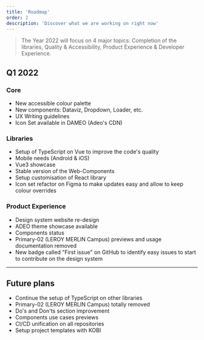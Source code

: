 ```yaml
---
title: 'Roadmap'
order: 2
description: 'Discover what we are working on right now'
---
```


> The Year 2022 will focus on 4 major topics: Completion of the libraries, Quality & Accessibility, Product Experience & Developer Experience.

## Q1 2022

### Core

- New accessible colour palette
- New components: Dataviz, Dropdown, Loader, etc.
- UX Writing guidelines
- Icon Set available in DAMEO (Adeo's CDN)

### Libraries

- Setup of TypeScript on Vue to improve the code's quality
- Mobile needs (Android & iOS)
- Vue3 showcase
- Stable version of the Web-Components
- Setup customisation of React library
- Icon set refactor on Figma to make updates easy and allow to keep colour overrides

### Product Experience

- Design system website re-design
- ADEO theme showcase available
- Components status
- Primary-02 (LEROY MERLIN Campus) previews and usage documentation removed
- New badge called "First issue" on GitHub to identify easy issues to start to contribute on the design system

---

## Future plans

- Continue the setup of TypeScript on other libraries
- Primary-02 (LEROY MERLIN Campus) totally removed
- Do's and Don'ts section improvement
- Components use cases previews
- CI/CD unification on all repositories
- Setup project templates with KOBI
